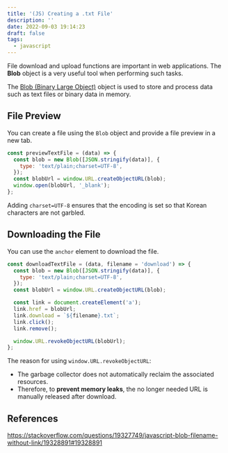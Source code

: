 ```yaml
---
title: '(JS) Creating a .txt File'
description: ''
date: 2022-09-03 19:14:23
draft: false
tags:
  - javascript
---
```


File download and upload functions are important in web applications.
The **Blob** object is a very useful tool when performing such tasks.

The [Blob (Binary Large Object)](https://developer.mozilla.org/ko/docs/Web/API/Blob) object is used to store and process data such as text files or binary data in memory.

## File Preview

You can create a file using the `Blob` object and provide a file preview in a new tab.

```js {3}
const previewTextFile = (data) => {
  const blob = new Blob([JSON.stringify(data)], {
    type: 'text/plain;charset=UTF-8',
  });
  const blobUrl = window.URL.createObjectURL(blob);
  window.open(blobUrl, '_blank');
};
```

Adding `charset=UTF-8` ensures that the encoding is set so that Korean characters are not garbled.

## Downloading the File

You can use the `anchor` element to download the file.

```js {9, 13}
const downloadTextFile = (data, filename = 'download') => {
  const blob = new Blob([JSON.stringify(data)], {
    type: 'text/plain;charset=UTF-8',
  });
  const blobUrl = window.URL.createObjectURL(blob);

  const link = document.createElement('a');
  link.href = blobUrl;
  link.download = `${filename}.txt`;
  link.click();
  link.remove();

  window.URL.revokeObjectURL(blobUrl);
};
```

The reason for using `window.URL.revokeObjectURL`:

- The garbage collector does not automatically reclaim the associated resources.
- Therefore, to **prevent memory leaks**, the no longer needed URL is manually released after download.

## References

https://stackoverflow.com/questions/19327749/javascript-blob-filename-without-link/19328891#19328891

